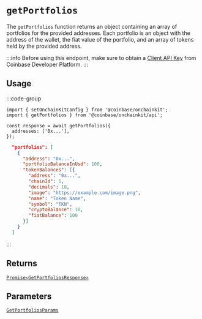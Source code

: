 # `getPortfolios`

The `getPortfolios` function returns an object containing an array of
portfolios for the provided addresses. Each portfolio is an object with the address
of the wallet, the fiat value of the portfolio, and an array of tokens held by the
provided address.

:::info
Before using this endpoint, make sure to obtain a [Client API Key](https://portal.cdp.coinbase.com/projects/api-keys/client-key)
from Coinbase Developer Platform.
:::

## Usage

:::code-group

```tsx twoslash [code]
import { setOnchainKitConfig } from '@coinbase/onchainkit';
import { getPortfolios } from '@coinbase/onchainkit/api';

const response = await getPortfolios({
  addresses: ['0x...'],
});
```

```json [return value]
  "portfolios": [
    {
      "address": "0x...",
      "portfolioBalanceInUsd": 100,
      "tokenBalances": [{
        "address": "0x...",
        "chainId": 1,
        "decimals": 18,
        "image": "https://example.com/image.png",
        "name": "Token Name",
        "symbol": "TKN",
        "cryptoBalance": 10,
        "fiatBalance": 100
      }]
    }
  ]
```

:::

## Returns

[`Promise<GetPortfoliosResponse>`](/api/types#getportfoliosresponse)

## Parameters

[`GetPortfoliosParams`](/api/types#getportfoliosparams)
